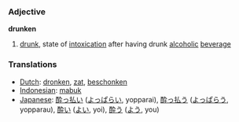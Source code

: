 === Adjective ===

'''drunken'''

# [[drunk]], state of [[intoxication]] after having drunk [[alcohol]]ic [[beverage]]

=== Translations ===
*[[Dutch]]: [[dronken]], [[zat]], [[beschonken]]
*[[Indonesian]]: [[mabuk]]
*[[Japanese]]: [[酔っ払い]] ([[よっぱらい]], yopparai), [[酔っ払う]] ([[よっぱらう]], yopparau), [[酔い]] ([[よい]], yoi), [[酔う]] ([[よう]], you)